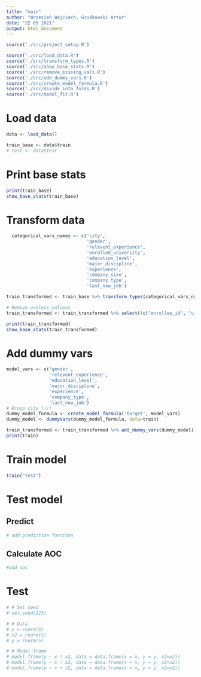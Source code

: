 ```yaml
---
title: "main"
author: "Wrzesień Wojciech, Grudkowski Artur"
date: "22 05 2021"
output: html_document
---
```


```r
source('./src/project_setup.R')
```

```r
source('./src/load_data.R')
source('./src/transform_types.R')
source('./src/show_base_stats.R')
source('./src/remove_missing_vals.R')
source('./src/add_dummy_vars.R')
source('./src/create_model_formula.R')
source('./src/divide_into_folds.R')
source('./src/model_fit.R')
```


# Load data
```r
data <- load_data()

train_base <- data$train
# test <- data$test
```

# Print base stats
```r
print(train_base)
show_base_stats(train_base)
```

# Transform data
```r
  categorical_vars_names <- c('city', 
                              'gender', 
                              'relevent_experience', 
                              'enrolled_university',
                              'education_level',
                              'major_discipline',
                              'experience',
                              'company_size',
                              'company_type',
                              'last_new_job')

train_transformed <- train_base %>% transform_types(categorical_vars_names) %>% remove_missing_vals %>% slice(1:1000)

# Remove useless columns
train_transformed <- train_transformed %>% select(!c("enrollee_id", "city", "company_size")) %>% divide_into_folds

print(train_transformed)
show_base_stats(train_transformed)
```
# Add dummy vars
```r
model_vars <- c('gender', 
                'relevent_experience', 
                'education_level',
                'major_discipline',
                'experience',
                'company_type',
                'last_new_job')
# Dropp city !!!!
dummy_model_formula <- create_model_formula('target', model_vars)
dummy_model <- dummyVars(dummy_model_formula, data=train)

train_transformed <- train_transformed %>% add_dummy_vars(dummy_model)
print(train)
```

# Train model
```r
train("test")
```

# Test model
## Predict
```r
# add prediction funciton 
```

## Calculate AOC
```r
#add aoc
```

# Test
```r
# # Set seed
# set.seed(123)

# # Data
# x = rnorm(5)
# x2 = rnorm(5)
# y = rnorm(5)

# # Model frame
# model.frame(y ~ x * x2, data = data.frame(x = x, y = y, x2=x2))
# model.frame(y ~ x : x2, data = data.frame(x = x, y = y, x2=x2))
# model.frame(y ~ x + x2, data = data.frame(x = x, y = y, x2=x2))
```